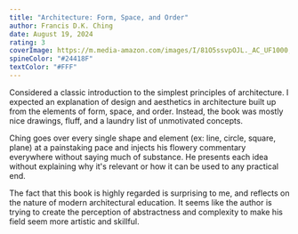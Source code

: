 ```yaml
---
title: "Architecture: Form, Space, and Order"
author: Francis D.K. Ching
date: August 19, 2024
rating: 3
coverImage: https://m.media-amazon.com/images/I/81O5ssvpOJL._AC_UF1000,1000_QL80_.jpg
spineColor: "#24418F"
textColor: "#FFF"
---
```


Considered a classic introduction to the simplest principles of architecture. I expected an explanation of design and aesthetics in architecture built up from the elements of form, space, and order. Instead, the book was mostly nice drawings, fluff, and a laundry list of unmotivated concepts.

Ching goes over every single shape and element (ex: line, circle, square, plane) at a painstaking pace and injects his flowery commentary everywhere without saying much of substance. He presents each idea without explaining why it's relevant or how it can be used to any practical end.

The fact that this book is highly regarded is surprising to me, and reflects on the nature of modern architectural education. It seems like the author is trying to create the perception of abstractness and complexity to make his field seem more artistic and skillful.
